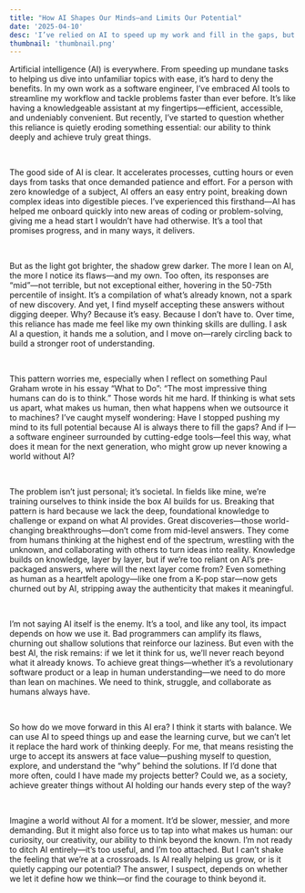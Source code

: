 ```yaml
---
title: "How AI Shapes Our Minds—and Limits Our Potential"
date: '2025-04-10'
desc: 'I’ve relied on AI to speed up my work and fill in the gaps, but lately I’m wondering if it’s weakening my ability to think deeply—leaving us all stuck with mid-level ideas.'
thumbnail: 'thumbnail.png'
---
```


Artificial intelligence (AI) is everywhere. From speeding up mundane tasks to helping us dive into unfamiliar topics with ease, it’s hard to deny the benefits.
In my own work as a software engineer, I’ve embraced AI tools to streamline my workflow and tackle problems faster than ever before.
It’s like having a knowledgeable assistant at my fingertips—efficient, accessible, and undeniably convenient.
But recently, I’ve started to question whether this reliance is quietly eroding something essential: our ability to think deeply and achieve truly great things.

<br/>

The good side of AI is clear.
It accelerates processes, cutting hours or even days from tasks that once demanded patience and effort.
For a person with zero knowledge of a subject, AI offers an easy entry point, breaking down complex ideas into digestible pieces.
I’ve experienced this firsthand—AI has helped me onboard quickly into new areas of coding or problem-solving, giving me a head start I wouldn’t have had otherwise.
It’s a tool that promises progress, and in many ways, it delivers.

<br/>

But as the light got brighter, the shadow grew darker.
The more I lean on AI, the more I notice its flaws—and my own. Too often, its responses are “mid”—not terrible, but not exceptional either, hovering in the 50-75th percentile
of insight. It’s a compilation of what’s already known, not a spark of new discovery. And yet, I find myself accepting these answers without digging deeper.
Why? Because it’s easy. Because I don’t have to. Over time, this reliance has made me feel like my own thinking skills are dulling. I ask AI a question, it hands me a solution,
and I move on—rarely circling back to build a stronger root of understanding.

<br/>

This pattern worries me, especially when I reflect on something Paul Graham wrote in his essay “What to Do”: “The most impressive thing humans can do is to think.”
Those words hit me hard. If thinking is what sets us apart, what makes us human, then what happens when we outsource it to machines? I’ve caught myself wondering:
Have I stopped pushing my mind to its full potential because AI is always there to fill the gaps? And if I—a software engineer surrounded by cutting-edge tools—feel this way,
what does it mean for the next generation, who might grow up never knowing a world without AI?

<br/>

The problem isn’t just personal; it’s societal. In fields like mine, we’re training ourselves to think inside the box AI builds for us.
Breaking that pattern is hard because we lack the deep, foundational knowledge to challenge or expand on what AI provides.
Great discoveries—those world-changing breakthroughs—don’t come from mid-level answers. They come from humans thinking at the highest end of the spectrum,
wrestling with the unknown, and collaborating with others to turn ideas into reality. Knowledge builds on knowledge, layer by layer, but if we’re too reliant
on AI’s pre-packaged answers, where will the next layer come from? Even something as human as a heartfelt apology—like one from a K-pop star—now gets churned out by AI,
stripping away the authenticity that makes it meaningful.

<br/>

I’m not saying AI itself is the enemy. It’s a tool, and like any tool, its impact depends on how we use it. Bad programmers can amplify its flaws,
churning out shallow solutions that reinforce our laziness. But even with the best AI, the risk remains: if we let it think for us, we’ll never reach beyond what it already knows.
To achieve great things—whether it’s a revolutionary software product or a leap in human understanding—we need to do more than lean on machines.
We need to think, struggle, and collaborate as humans always have.

<br/>

So how do we move forward in this AI era? I think it starts with balance. We can use AI to speed things up and ease the learning curve, but we can’t let it replace the
hard work of thinking deeply. For me, that means resisting the urge to accept its answers at face value—pushing myself to question, explore, and understand the “why” behind
the solutions. If I’d done that more often, could I have made my projects better? Could we, as a society, achieve greater things without AI holding our hands every step of the way?

<br/>

Imagine a world without AI for a moment. It’d be slower, messier, and more demanding. But it might also force us to tap into what makes us human: our curiosity,
our creativity, our ability to think beyond the known. I’m not ready to ditch AI entirely—it’s too useful, and I’m too attached. But I can’t shake the feeling that we’re
at a crossroads. Is AI really helping us grow, or is it quietly capping our potential? The answer, I suspect, depends on whether we let it define how we think—or find the
courage to think beyond it.
